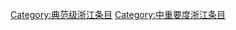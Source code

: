 {{Articles by Quality and Importance|project=浙江|template=浙江专题|_bottom=true|articleonly=true|dispzero=no|linkstyle=}}
[[Category:典范级浙江条目|Category:典范级浙江条目]]
[[Category:中重要度浙江条目|Category:中重要度浙江条目]]